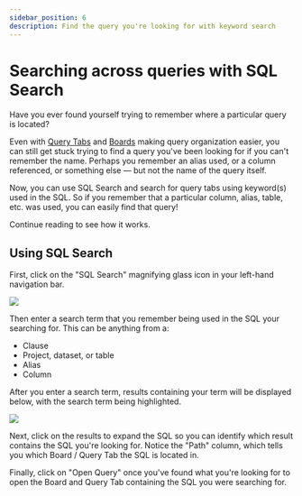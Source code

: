 ```yaml
---
sidebar_position: 6
description: Find the query you're looking for with keyword search
---
```


# Searching across queries with SQL Search

Have you ever found yourself trying to remember where a particular query is located?

Even with [Query Tabs](query-tabs.mdx) and [Boards](organizing-queries.mdx) making query organization easier, you can still get stuck trying to find a query you've been looking for if you can't remember the name. Perhaps you remember an alias used, or a column referenced, or something else &mdash; but not the name of the query itself.

Now, you can use SQL Search and search for query tabs using keyword(s) used in the SQL. So if you remember that a particular column, alias, table, etc. was used, you can easily find that query!

Continue reading to see how it works.

## Using SQL Search

First, click on the "SQL Search" magnifying glass icon in your left-hand navigation bar.

![](../../../static/img/superquery/SQLSEARTCH.png)

Then enter a search term that you remember being used in the SQL your searching for. This can be anything from a:

* Clause
* Project, dataset, or table
* Alias
* Column

After you enter a search term, results containing your term will be displayed below, with the search term being highlighted.

![](../../../static/img/superquery/image-18.png)

Next, click on the results to expand the SQL so you can identify which result contains the SQL you're looking for. Notice the "Path" column, which tells you which Board / Query Tab the SQL is located in.

Finally, click on "Open Query" once you've found what you're looking for to open the Board and Query Tab containing the SQL you were searching for.
